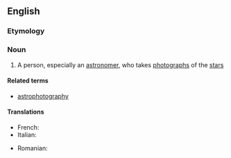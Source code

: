 ==English==

===Etymology===
{{prefix|astro|photographer|lang=en}}

===Noun===
{{en-noun}}

# {{lb|en|astronomy|photography}} A person, especially an [[astronomer]], who takes [[photograph]]s of the [[star]]s

====Related terms====
* [[astrophotography]]

====Translations====
{{trans-top}}
* French: {{t+|fr|astrophotographe|m-f}}
* Italian: {{t|it|astrofotografo|m}}
{{trans-mid}}
* Romanian: {{t|ro|astrofotograf|m}}
{{trans-bottom}}
